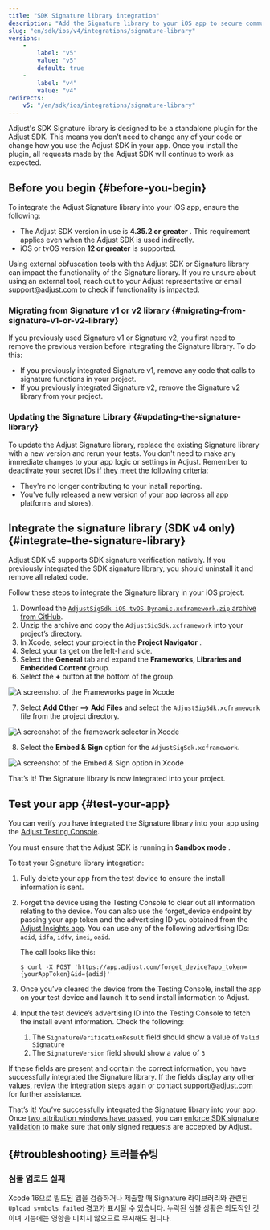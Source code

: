 ```yaml
---
title: "SDK Signature library integration"
description: "Add the Signature library to your iOS app to secure communications between the Adjust SDK and Adjust's servers."
slug: "en/sdk/ios/v4/integrations/signature-library"
versions: 
    - 
        label: "v5"
        value: "v5"
        default: true
    - 
        label: "v4"
        value: "v4"
redirects: 
    v5: "/en/sdk/ios/integrations/signature-library"
---
```

Adjust's SDK Signature library is designed to be a standalone plugin for the Adjust SDK. This means you don’t need to change any of your code or change how you use the Adjust SDK in your app. Once you install the plugin, all requests made by the Adjust SDK will continue to work as expected.

Before you begin \{\#before\-you\-begin\}
----------------------------------------------

To integrate the Adjust Signature library into your iOS app, ensure the following:

* The Adjust SDK version in use is **4\.35\.2 or greater** . This requirement applies even when the Adjust SDK is used indirectly.
* iOS or tvOS version **12 or greater** is supported.

<callout type="important"> 

Using external obfuscation tools with the Adjust SDK or Signature library can impact the functionality of the Signature library. If you're unsure about using an external tool, reach out to your Adjust representative or email [support@adjust.com](mailto:support@adjust.com) to check if functionality is impacted.
</Callout> 

### Migrating from Signature v1 or v2 library \{\#migrating\-from\-signature\-v1\-or\-v2\-library\}

If you previously used Signature v1 or Signature v2, you first need to remove the previous version before integrating the Signature library. To do this:

* If you previously integrated Signature v1, remove any code that calls to signature functions in your project.
* If you previously integrated Signature v2, remove the Signature v2 library from your project.

### Updating the Signature Library \{\#updating\-the\-signature\-library\}

To update the Adjust Signature library, replace the existing Signature library with a new version and rerun your tests. You don't need to make any immediate changes to your app logic or settings in Adjust. Remember to [deactivate your secret IDs if they meet the following criteria](https://help.adjust.com/en/article/sdk-signature#manage-your-secret-ids):

* They're no longer contributing to your install reporting.
* You've fully released a new version of your app \(across all app platforms and stores\).

Integrate the signature library \(SDK v4 only\) \{\#integrate\-the\-signature\-library\}
------------------------------------------------------------------------------------------------

<callout type="note"> 

Adjust SDK v5 supports SDK signature verification natively. If you previously integrated the SDK signature library, you should uninstall it and remove all related code.
</Callout> 

Follow these steps to integrate the Signature library in your iOS project.

1. Download the [`AdjustSigSdk-iOS-tvOS-Dynamic.xcframework.zip` archive from GitHub](https://github.com/adjust/adjust_signature_sdk/releases/latest).
2. Unzip the archive and copy the `AdjustSigSdk.xcframework` into your project’s directory.
3. In Xcode, select your project in the **Project Navigator** .
4. Select your target on the left\-hand side.
5. Select the **General** tab and expand the **Frameworks, Libraries and Embedded Content** group.
6. Select the **\+** button at the bottom of the group.

![A screenshot of the Frameworks page in Xcode](@images/sig-v3/xcode-frameworks.png)

7. Select **Add Other \-\-> Add Files** and select the `AdjustSigSdk.xcframework` file from the project directory.

![A screenshot of the framework selector in Xcode](@images/sig-v3/xcode-select-framework.png)

8. Select the **Embed & Sign** option for the `AdjustSigSdk.xcframework`.

![A screenshot of the Embed & Sign option in Xcode](@images/sig-v3/xcode-embed-sign.png)

That’s it\! The Signature library is now integrated into your project.

Test your app \{\#test\-your\-app\}
----------------------------------------

You can verify you have integrated the Signature library into your app using the [Adjust Testing Console](https://help.adjust.com/en/article/testing-console).
<callout type="important"> 

You must ensure that the Adjust SDK is running in **Sandbox mode** .
</Callout> 

To test your Signature library integration:

1. Fully delete your app from the test device to ensure the install information is sent.

2. Forget the device using the Testing Console to clear out all information relating to the device. You can also use the forget\_device endpoint by passing your app token and the advertising ID you obtained from the [Adjust Insights app](https://apps.apple.com/us/app/adjust-insights/id1125517808). You can use any of the following advertising IDs: `adid`, `idfa`, `idfv`, `imei`, `oaid`.

   The call looks like this:

   ```console
   $ curl -X POST 'https://app.adjust.com/forget_device?app_token={yourAppToken}&id={adid}'
   ```

3. Once you’ve cleared the device from the Testing Console, install the app on your test device and launch it to send install information to Adjust.

4. Input the test device’s advertising ID into the Testing Console to fetch the install event information. Check the following:

   1. The `SignatureVerificationResult` field should show a value of `Valid Signature`
   2. The `SignatureVersion` field should show a value of `3`

If these fields are present and contain the correct information, you have successfully integrated the Signature library. If the fields display any other values, review the integration steps again or contact [support@adjust.com](mailto:support@adjust.com) for further assistance.

That’s it\! You’ve successfully integrated the Signature library into your app. Once [two attribution windows have passed](https://help.adjust.com/en/article/attribution-windows), you can [enforce SDK signature validation](https://help.adjust.com/en/article/sdk-signature#enforce-signature-validation) to make sure that only signed requests are accepted by Adjust.

\{\#troubleshooting\} 트러블슈팅
------------------------------

### 심볼 업로드 실패

Xcode 16으로 빌드된 앱을 검증하거나 제출할 때 Signature 라이브러리와 관련된 `Upload symbols failed` 경고가 표시될 수 있습니다. 누락된 심볼 상황은 의도적인 것이며 기능에는 영향을 미치지 않으므로 무시해도 됩니다.

